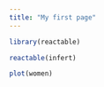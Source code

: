 ```yaml
---
title: "My first page"
---
```


```r
library(reactable)
```


```r
reactable(infert)
```


```r
plot(women)
```

